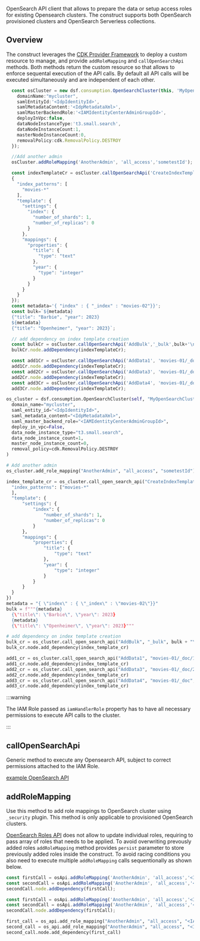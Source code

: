 <!-- This file is generated, do not modify directly, update the README.md in framework/src/consumption -->



OpenSearch API client that allows to prepare the data or setup access roles for existing Opensearch clusters. The construct supports both OpenSearch provisioned clusters and OpenSearch Serverless collections.

## Overview

The construct leverages the [CDK Provider Framework](https://docs.aws.amazon.com/cdk/api/v2/docs/aws-cdk-lib.custom_resources-readme.html#provider-framework) to deploy a custom resource to manage, and provide `addRoleMapping` and `callOpenSearchApi` methods. Both methods return the custom resource so that allows to enforce sequental execution of the API calls. By default all API calls will be executed simultaneously and are independent of each other. 

<Tabs>
  <TabItem value="typescript" label="TypeScript" default>

  ```typescript
    const osCluster = new dsf.consumption.OpenSearchCluster(this, 'MyOpenSearchCluster',{
      domainName:"mycluster",
      samlEntityId:'<IdpIdentityId>',
      samlMetadataContent:'<IdpMetadataXml>',
      samlMasterBackendRole:'<IAMIdentityCenterAdminGroupId>',
      deployInVpc:false,
      dataNodeInstanceType:'t3.small.search',
      dataNodeInstanceCount:1,
      masterNodeInstanceCount:0,
      removalPolicy:cdk.RemovalPolicy.DESTROY
    });

    //Add another admin
    osCluster.addRoleMapping('AnotherAdmin', 'all_access','sometestId');

    const indexTemplateCr = osCluster.callOpenSearchApi('CreateIndexTemplate','_index_template/movies',
    {
      "index_patterns": [
        "movies-*"
      ],
      "template": {
        "settings": {
          "index": {
            "number_of_shards": 1,
            "number_of_replicas": 0
          }
        },
        "mappings": {
          "properties": {
            "title": {
              "type": "text"
            },
            "year": {
              "type": "integer"
            }
          }
        }
      }
    });
    const metadata='{ "index" : { "_index" : "movies-02"}}';
    const bulk=`${metadata}
    {"title": "Barbie", "year": 2023}
    ${metadata}
    {"title": "Openheimer", "year": 2023}`;

    // add dependency on index template creation
    const bulkCr = osCluster.callOpenSearchApi('AddBulk','_bulk',bulk+'\n\n','POST');
    bulkCr.node.addDependency(indexTemplateCr);

    const add1Cr = osCluster.callOpenSearchApi('AddData1', 'movies-01/_doc/1111',{"title": "Rush", "year": 2013}, 'PUT');
    add1Cr.node.addDependency(indexTemplateCr);
    const add2Cr = osCluster.callOpenSearchApi('AddData3', 'movies-01/_doc/2222',{"title": "Toy Story", "year": 2014}, 'PUT');
    add2Cr.node.addDependency(indexTemplateCr);
    const add3Cr = osCluster.callOpenSearchApi('AddData4', 'movies-01/_doc',{"title": "The Little Mermaid", "year": 2015}, 'POST');
    add3Cr.node.addDependency(indexTemplateCr);
  ```
  
  </TabItem>
  <TabItem value="python" label="Python">

  ```python
os_cluster = dsf.consumption.OpenSearchCluster(self, "MyOpenSearchCluster",
    domain_name="mycluster",
    saml_entity_id="<IdpIdentityId>",
    saml_metadata_content="<IdpMetadataXml>",
    saml_master_backend_role="<IAMIdentityCenterAdminGroupId>",
    deploy_in_vpc=False,
    data_node_instance_type="t3.small.search",
    data_node_instance_count=1,
    master_node_instance_count=0,
    removal_policy=cdk.RemovalPolicy.DESTROY
)

# Add another admin
os_cluster.add_role_mapping("AnotherAdmin", "all_access", "sometestId")

index_template_cr = os_cluster.call_open_search_api("CreateIndexTemplate", "_index_template/movies", {
    "index_patterns": ["movies-*"
    ],
    "template": {
        "settings": {
            "index": {
                "number_of_shards": 1,
                "number_of_replicas": 0
            }
        },
        "mappings": {
            "properties": {
                "title": {
                    "type": "text"
                },
                "year": {
                    "type": "integer"
                }
            }
        }
    }
})
metadata = "{ \"index\" : { \"_index\" : \"movies-02\"}}"
bulk = f"""{metadata}
    {\"title\": \"Barbie\", \"year\": 2023}
    {metadata}
    {\"title\": \"Openheimer\", \"year\": 2023}"""

# add dependency on index template creation
bulk_cr = os_cluster.call_open_search_api("AddBulk", "_bulk", bulk + "\n\n", "POST")
bulk_cr.node.add_dependency(index_template_cr)

add1_cr = os_cluster.call_open_search_api("AddData1", "movies-01/_doc/1111", {"title": "Rush", "year": 2013}, "PUT")
add1_cr.node.add_dependency(index_template_cr)
add2_cr = os_cluster.call_open_search_api("AddData3", "movies-01/_doc/2222", {"title": "Toy Story", "year": 2014}, "PUT")
add2_cr.node.add_dependency(index_template_cr)
add3_cr = os_cluster.call_open_search_api("AddData4", "movies-01/_doc", {"title": "The Little Mermaid", "year": 2015}, "POST")
add3_cr.node.add_dependency(index_template_cr)
  ```

  </TabItem>
</Tabs>

:::warning

The IAM Role passed as `iamHandlerRole` property has to have all necessary permissions to execute API calls to the cluster. 

:::

## callOpenSearchApi

Generic method to execute any Opensearch API, subject to correct permissions attached to the IAM Role. 

[example OpenSearch API](examples/opensearch-api.lit.ts)

## addRoleMapping

Use this method to add role mappings to OpenSearch cluster using `_security` plugin. 
This method is only applicable to provisioned OpenSearch clusters.

[OpenSearch Roles API](https://opensearch.org/docs/2.13/security/access-control/api#create-role-mapping) does not allow to update individual roles, requiring to pass array of roles that needs to be applied. 
To avoid overwriting prevously added roles `addRoleMapping` method provides `persist` parameter to store previously added roles inside the construct. To avoid racing conditions you also need to execute multiple `addRoleMapping` calls sequentionally as shown below.

```typescript
const firstCall = osApi.addRoleMapping('AnotherAdmin', 'all_access','<IAMRole>', true);
const secondCall = osApi.addRoleMapping('AnotherAdmin', 'all_access','<IAMRole>', true);
secondCall.node.addDependency(firstCall);
```


<Tabs>
  <TabItem value="typescript" label="TypeScript" default>

  ```typescript
const firstCall = osApi.addRoleMapping('AnotherAdmin', 'all_access','<IAMRole>', true);
const secondCall = osApi.addRoleMapping('AnotherAdmin', 'all_access','<IAMRole>', true);
secondCall.node.addDependency(firstCall);
  ```
  
  </TabItem>
  <TabItem value="python" label="Python">

  ```python
first_call = os_api.add_role_mapping("AnotherAdmin", "all_access", "<IAMRole>", True)
second_call = os_api.add_role_mapping("AnotherAdmin", "all_access", "<IAMRole>", True)
second_call.node.add_dependency(first_call)
  ```

  </TabItem>
</Tabs>


